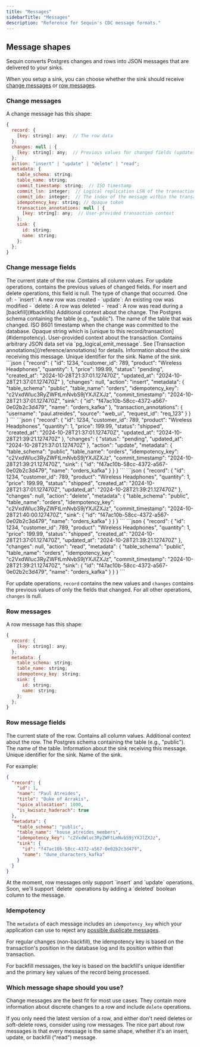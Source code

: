 ```yaml
---
title: "Messages"
sidebarTitle: "Messages"
description: "Reference for Sequin's CDC message formats."
---
```


## Message shapes

Sequin converts Postgres changes and rows into JSON messages that are delivered to your sinks.

When you setup a sink, you can choose whether the sink should receive [change messages](#change-messages) or [row messages](#row-messages).

### Change messages

A change message has this shape:

```js
{
  record: {
    [key: string]: any;  // The row data
  };
  changes: null | {
    [key: string]: any;  // Previous values for changed fields (updates only)
  };
  action: "insert" | "update" | "delete" | "read";
  metadata: {
    table_schema: string;
    table_name: string;
    commit_timestamp: string;  // ISO timestamp
    commit_lsn: integer;  // Logical replication LSN of the transaction
    commit_idx: integer;  // The index of the message within the transaction
    idempotency_key: string; // Opaque token
    transaction_annotations: null | {
      [key: string]: any;  // User-provided transaction context
    };
    sink: {
      id: string;
      name: string;
    };
  };
}
```

### Change message fields

<ResponseField name="record" type="object">
  The current state of the row. Contains all column values.
</ResponseField>

<ResponseField name="changes" type="object">
  For update operations, contains the previous values of changed fields. For insert and delete operations, this field is null.
</ResponseField>

<ResponseField name="action" type="string">
  The type of change that occurred. One of:
  - `insert`: A new row was created
  - `update`: An existing row was modified
  - `delete`: A row was deleted
  - `read`: A row was read during a [backfill](#backfills)
</ResponseField>

<ResponseField name="metadata" type="object">
  Additional context about the change.
</ResponseField>

<ResponseField name="metadata.table_schema" type="string">
  The Postgres schema containing the table (e.g., "public").
</ResponseField>

<ResponseField name="metadata.table_name" type="string">
  The name of the table that was changed.
</ResponseField>

<ResponseField name="metadata.commit_timestamp" type="string">
  ISO 8601 timestamp when the change was committed to the database.
</ResponseField>

<ResponseField name="metadata.idempotency_key" type="string">
  Opaque string which is [unique to this record/transaction](#idempotency).
</ResponseField>

<ResponseField name="metadata.transaction_annotations" type="object">
  User-provided context about the transaction. Contains arbitrary JSON data set via `pg_logical_emit_message`. See [Transaction annotations](/reference/annotations) for details.
</ResponseField>

<ResponseField name="metadata.sink" type="object">
  Information about the sink receiving this message.
</ResponseField>

<ResponseField name="metadata.sink.id" type="string">
  Unique identifier for the sink.
</ResponseField>

<ResponseField name="metadata.sink.name" type="string">
  Name of the sink.
</ResponseField>

<AccordionGroup>
  <Accordion title="Insert Example" defaultOpen>
    ```json
    {
      "record": {
        "id": 1234,
        "customer_id": 789,
        "product": "Wireless Headphones",
        "quantity": 1,
        "price": 199.99,
        "status": "pending",
        "created_at": "2024-10-28T21:37:01.127470Z",
        "updated_at": "2024-10-28T21:37:01.127470Z"
      },
      "changes": null,
      "action": "insert",
      "metadata": {
        "table_schema": "public",
        "table_name": "orders",
        "idempotency_key": "c2VxdWluc3RyZWFtLmNvbS9jYXJlZXJz",
        "commit_timestamp": "2024-10-28T21:37:01.127470Z",
        "sink": {
          "id": "f47ac10b-58cc-4372-a567-0e02b2c3d479",
          "name": "orders_kafka"
        },
        "transaction_annotations": {
          "username": "paul.atreides",
          "source": "web_ui",
          "request_id": "req_123"
        }
      }
    }
    ```
  </Accordion>

  <Accordion title="Update Example">
    ```json
    {
      "record": {
        "id": 1234,
        "customer_id": 789,
        "product": "Wireless Headphones",
        "quantity": 1,
        "price": 199.99,
        "status": "shipped",
        "created_at": "2024-10-28T21:37:01.127470Z",
        "updated_at": "2024-10-28T21:39:21.127470Z"
      },
      "changes": {
        "status": "pending",
        "updated_at": "2024-10-28T21:37:01.127470Z"
      },
      "action": "update",
      "metadata": {
        "table_schema": "public",
        "table_name": "orders",
        "idempotency_key": "c2VxdWluc3RyZWFtLmNvbS9jYXJlZXJz",
        "commit_timestamp": "2024-10-28T21:39:21.127470Z",
        "sink": {
          "id": "f47ac10b-58cc-4372-a567-0e02b2c3d479",
          "name": "orders_kafka"
        }
      }
    }
    ```
  </Accordion>

  <Accordion title="Delete Example">
    ```json
    {
      "record": {
        "id": 1234,
        "customer_id": 789,
        "product": "Wireless Headphones",
        "quantity": 1,
        "price": 199.99,
        "status": "shipped",
        "created_at": "2024-10-28T21:37:01.127470Z",
        "updated_at": "2024-10-28T21:39:21.127470Z"
      },
      "changes": null,
      "action": "delete",
      "metadata": {
        "table_schema": "public",
        "table_name": "orders",
        "idempotency_key": "c2VxdWluc3RyZWFtLmNvbS9jYXJlZXJz",
        "commit_timestamp": "2024-10-28T21:40:00.127470Z",
        "sink": {
          "id": "f47ac10b-58cc-4372-a567-0e02b2c3d479",
          "name": "orders_kafka"
        }
      }
    }
    ```
  </Accordion>

  <Accordion title="Read Example (Backfill)">
    ```json
    {
      "record": {
        "id": 1234,
        "customer_id": 789,
        "product": "Wireless Headphones",
        "quantity": 1,
        "price": 199.99,
        "status": "shipped",
        "created_at": "2024-10-28T21:37:01.127470Z",
        "updated_at": "2024-10-28T21:39:21.127470Z"
      },
      "changes": null,
      "action": "read",
      "metadata": {
        "table_schema": "public",
        "table_name": "orders",
        "idempotency_key": "c2VxdWluc3RyZWFtLmNvbS9jYXJlZXJz",
        "commit_timestamp": "2024-10-28T21:39:21.127470Z",
        "sink": {
          "id": "f47ac10b-58cc-4372-a567-0e02b2c3d479",
          "name": "orders_kafka"
        }
      }
    }
    ```
  </Accordion>
</AccordionGroup>

For update operations, `record` contains the new values and `changes` contains the previous values of only the fields that changed. For all other operations, `changes` is null.

### Row messages

A row message has this shape:

```js
{
  record: {
    [key: string]: any;
  };
  metadata: {
    table_schema: string;
    table_name: string;
    idempotency_key: string;
    sink: {
      id: string;
      name: string;
    };
  };
}
```

### Row message fields

<ResponseField name="record" type="object">
  The current state of the row. Contains all column values.
</ResponseField>

<ResponseField name="metadata" type="object">
  Additional context about the row.
</ResponseField>

<ResponseField name="metadata.table_schema" type="string">
  The Postgres schema containing the table (e.g., "public").
</ResponseField>

<ResponseField name="metadata.table_name" type="string">
  The name of the table.
</ResponseField>

<ResponseField name="metadata.sink" type="object">
  Information about the sink receiving this message.
</ResponseField>

<ResponseField name="metadata.sink.id" type="string">
  Unique identifier for the sink.
</ResponseField>

<ResponseField name="metadata.sink.name" type="string">
  Name of the sink.
</ResponseField>

For example:

```json
{
  "record": {
    "id": 1,
    "name": "Paul Atreides",
    "title": "Duke of Arrakis",
    "spice_allocation": 1000,
    "is_kwisatz_haderach": true
  },
  "metadata": {
    "table_schema": "public", 
    "table_name": "house_atreides_members",
    "idempotency_key": "c2VxdWluc3RyZWFtLmNvbS9jYXJlZXJz",
    "sink": {
      "id": "f47ac10b-58cc-4372-a567-0e02b2c3d479",
      "name": "dune_characters_kafka"
    }
  }
}
```

<Info>
  At the moment, row messages only support `insert` and `update` operations. Soon, we'll support `delete` operations by adding a `deleted` boolean column to the message.
</Info>

### Idempotency

The `metadata` of each message includes an `idempotency_key` which your application can use to reject any [possible duplicate messages](/reference/sinks/overview#guaranteed-delivery).

For regular changes (non-backfill), the idempotency key is based on the transaction's position in the database log and its position within that transaction.

For backfill messages, the key is based on the backfill's unique identifier and the primary key values of the record being processed.

### Which message shape should you use?

Change messages are the best fit for most use cases. They contain more information about discrete changes to a row and include `delete` operations.

If you only need the latest version of a row, and either don't need deletes or soft-delete rows, consider using row messages. The nice part about row messages is that every message is the same shape, whether it's an insert, update, or backfill ("read") message.

